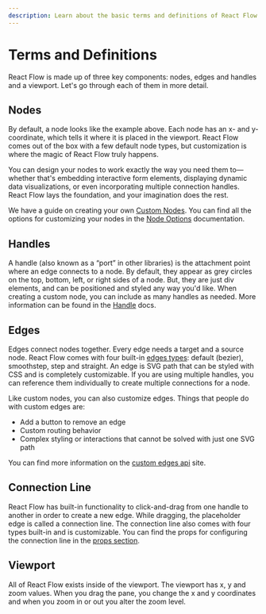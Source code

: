 ```yaml
---
description: Learn about the basic terms and definitions of React Flow
---
```



# Terms and Definitions

React Flow is made up of three key components: nodes, edges and handles and a viewport. Let's go through each of them in more detail.

## Nodes

<RemoteCodeViewer
  route="learn/basic-terms-nodes"
  editorHeight="30vh"
  framework="react"
  showEditor={false}
/>

By default, a node looks like the example above. Each node has an x- and y-coordinate, which tells it where it is placed in the viewport. React Flow comes out of the box with a few default node types, but customization is where the magic of React Flow truly happens.

You can design your nodes to work exactly the way you need them to—whether that's embedding interactive form elements, displaying dynamic data visualizations, or even incorporating multiple connection handles. React Flow lays the foundation, and your imagination does the rest.

We have a guide on creating your own [Custom Nodes](/learn/customization/custom-nodes). You can find all the options for customizing your nodes in the [Node Options](/api-reference/types/node) documentation.

## Handles

<RemoteCodeViewer
  route="learn/basic-terms-handles"
  editorHeight="30vh"
  framework="react"
  showEditor={false}
/>

A handle (also known as a “port” in other libraries) is the attachment point where an edge connects to a node. By default, they appear as grey circles on the top, bottom, left, or right sides of a node. But, they are just div elements, and can be positioned and styled any way you'd like. When creating a custom node, you can include as many handles as needed. More information can be found in the [Handle](/api-reference/components/handle) docs.

## Edges

<RemoteCodeViewer
  route="learn/basic-terms-edges"
  editorHeight="30vh"
  framework="react"
  showEditor={false}
/>

Edges connect nodes together. Every edge needs a target and a source node. React Flow comes with four built-in [edges types](/examples/edges/edge-types): default (bezier), smoothstep, step and straight. An edge is SVG path that can be styled with CSS and is completely customizable. If you are using multiple handles, you can reference them individually to create multiple connections for a node.

Like custom nodes, you can also customize edges. Things that people do with custom edges are:

- Add a button to remove an edge
- Custom routing behavior
- Complex styling or interactions that cannot be solved with just one SVG path

You can find more information on the [custom edges api](/api-reference/types/edge-props) site.

## Connection Line

React Flow has built-in functionality to click-and-drag from one handle to another in order to create a new edge. While dragging, the placeholder edge is called a connection line. The connection line also comes with four types built-in and is customizable. You can find the props for configuring the connection line in the [props section](/api-reference/react-flow#connection-line-props).

## Viewport

<RemoteCodeViewer
  route="learn/basic-terms-viewport"
  editorHeight="40vh"
  framework="react"
  showEditor={false}
/>
All of React Flow exists inside of the viewport. The viewport has x, y and zoom values.
When you drag the pane, you change the x and y coordinates and when you zoom in or out you
alter the zoom level.
